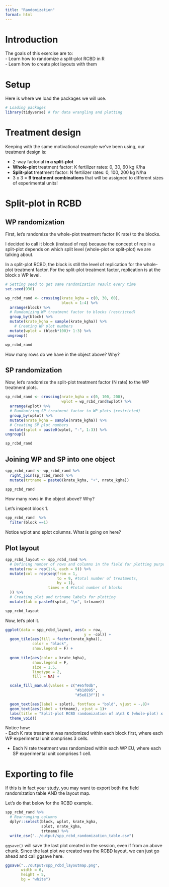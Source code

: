 ```yaml
---
title: "Randomization"
format: html
---
```


# Introduction  
The goals of this exercise are to:  
- Learn how to randomize a split-plot RCBD in R  
- Learn how to create plot layouts with them  

# Setup  
Here is where we load the packages we will use.  
```r
# Loading packages
library(tidyverse) # for data wrangling and plotting
```

# Treatment design  
Keeping with the same motivational example we've been using, our treatment design is:  

-   2-way factorial **in a split-plot**  
-   **Whole-plot** treatment factor: K fertilizer rates: 0, 30, 60 kg K/ha\
-   **Split-plot** treatment factor: N fertilizer rates: 0, 100, 200 kg N/ha\
-   3 x 3 = **9 treatment combinations** that will be assigned to different sizes of experimental units!  

# Split-plot in RCBD  
## WP randomization  
First, let's randomize the whole-plot treatment factor (K rate) to the blocks.  

I decided to call it block (instead of rep) because the concept of rep in a split-plot depends on which split level (whole-plot or split-plot) we are talking about.  

In a split-plot RCBD, the block is still the level of replication for the whole-plot treatment factor. For the split-plot treatment factor, replication is at the block x WP level.  

```r
# Setting seed to get same randomization result every time
set.seed(930)

wp_rcbd_rand <- crossing(krate_kgha = c(0, 30, 60),
                         block = 1:4) %>%
  arrange(block) %>%
  # Randomizing WP treatment factor to blocks (restricted) 
  group_by(block) %>%
  mutate(krate_kgha = sample(krate_kgha)) %>%
    # Creating WP plot numbers 
  mutate(wplot = (block*100)+ 1:3) %>%
 ungroup()

wp_rcbd_rand
```

How many rows do we have in the object above? Why?  

## SP randomization  
Now, let's randomize the split-plot treatment factor (N rate) to the WP treatment plots.  
```r
sp_rcbd_rand <- crossing(nrate_kgha = c(0, 100, 200),
                         wplot = wp_rcbd_rand$wplot) %>%
  arrange(wplot) %>%
  # Randomizing SP treatment factor to WP plots (restricted)
  group_by(wplot) %>%
  mutate(nrate_kgha = sample(nrate_kgha)) %>%
  # Creating SP plot numbers 
  mutate(splot = paste0(wplot, "-", 1:3)) %>%
ungroup()

sp_rcbd_rand
```

## Joining WP and SP into one object
```r
spp_rcbd_rand <- wp_rcbd_rand %>%
  right_join(sp_rcbd_rand) %>%
  mutate(trtname = paste0(krate_kgha, "+", nrate_kgha))

spp_rcbd_rand
```

How many rows in the object above? Why?

Let's inspect block 1.  
```r
spp_rcbd_rand  %>%
  filter(block ==1)
```

Notice wplot and splot columns. What is going on here?  

## Plot layout  
```r
spp_rcbd_layout <- spp_rcbd_rand %>%
  # Defining number of rows and columns in the field for plotting purposes
  mutate(row = rep(1:4, each = 9)) %>%
  mutate(col = rep(seq(from = 1, 
                       to = 9, #total number of treatments, 
                       by = 1), 
                   times = 4 #total number of blocks
  )) %>%
  # Creating plot and trtname labels for plotting
  mutate(lab = paste0(splot, "\n", trtname))

spp_rcbd_layout
```

Now, let's plot it.
```r
ggplot(data = spp_rcbd_layout, aes(x = row, 
                                   y = -col)) +
  geom_tile(aes(fill = factor(nrate_kgha)),
            color = "black",
            show.legend = F) +
  
  geom_tile(aes(color = krate_kgha),
            show.legend = F,
            size = 1.5,
            linetype = 2,
            fill = NA) +

  scale_fill_manual(values = c("#e5f0db",
                               "#b1d095",
                               "#5e813f")) +

  geom_text(aes(label = splot), fontface = "bold", vjust = -.8)+
  geom_text(aes(label = trtname), vjust = 1)+
  labs(title = "Split-plot RCBD randomization of a\n3 K (whole-plot) x 3 N (split-plot) treatment design") +
  theme_void()

```

Notice how:  
  - Each K rate treatment was randomized within each block first, where each WP experimental unit comprises 3 cells. 
  
  - Each N rate treatment was randomized within each WP EU, where each SP experimental unit comprises 1 cell.  

# Exporting to file  
If this is in fact your study, you may want to export both the field randomization table AND the layout map.  

Let's do that below for the RCBD example.  

```r
spp_rcbd_rand %>%
  # Rearranging columns  
  dplyr::select(block, wplot, krate_kgha, 
                splot, nrate_kgha,
                trtname) %>%
  write_csv("../output/spp_rcbd_randomization_table.csv")


```

`ggsave()` will save the last plot created in the session, even if from an above chunk. Since the last plot we created was the RCBD layout, we can just go ahead and call ggsave here.  

```r
ggsave("../output/spp_rcbd_layoutmap.png",
       width = 6,
       height = 5,
       bg = "white")
```


